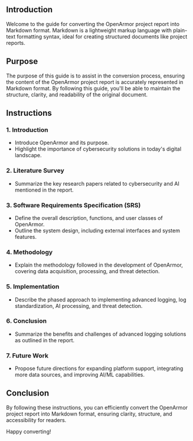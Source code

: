 ## Introduction

Welcome to the guide for converting the OpenArmor project report into Markdown format. Markdown is a lightweight markup language with plain-text formatting syntax, ideal for creating structured documents like project reports.

## Purpose

The purpose of this guide is to assist in the conversion process, ensuring the content of the OpenArmor project report is accurately represented in Markdown format. By following this guide, you'll be able to maintain the structure, clarity, and readability of the original document.

## Instructions

### 1. Introduction

- Introduce OpenArmor and its purpose.
- Highlight the importance of cybersecurity solutions in today's digital landscape.

### 2. Literature Survey

- Summarize the key research papers related to cybersecurity and AI mentioned in the report.

### 3. Software Requirements Specification (SRS)

- Define the overall description, functions, and user classes of OpenArmor.
- Outline the system design, including external interfaces and system features.

### 4. Methodology

- Explain the methodology followed in the development of OpenArmor, covering data acquisition, processing, and threat detection.

### 5. Implementation

- Describe the phased approach to implementing advanced logging, log standardization, AI processing, and threat detection.

### 6. Conclusion

- Summarize the benefits and challenges of advanced logging solutions as outlined in the report.

### 7. Future Work

- Propose future directions for expanding platform support, integrating more data sources, and improving AI/ML capabilities.

## Conclusion

By following these instructions, you can efficiently convert the OpenArmor project report into Markdown format, ensuring clarity, structure, and accessibility for readers.

Happy converting!
